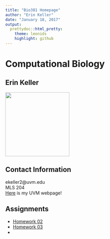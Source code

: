 ```yaml
---
title: "Bio381 Homepage"
author: "Erin Keller"
date: "January 18, 2017"
output: 
  prettydoc::html_pretty:
    theme: leonids
    highlight: github
---
```


# Computational Biology   
## Erin Keller
<img src="erinkeller.jpg" width="200" height="200" />   


## Contact Information   

ekeller2@uvm.edu   
MLS 204   
[Here](https://www.uvm.edu/~biology/?Page=students/kellererin.php&SM=facultysubmenu.html) is my UVM webpage!

## Assignments

* [Homework 02](Assingment2.html)  
* [Homework 03](FlowChart.html) 
*  




